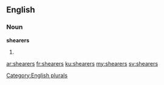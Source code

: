 ==English==

===Noun===
'''shearers'''

# {{plural of|[[shearer]]}}

[[Category:English plurals]]

[[ar:shearers]]
[[fr:shearers]]
[[ku:shearers]]
[[my:shearers]]
[[sv:shearers]]